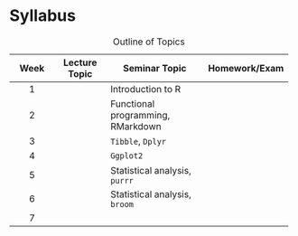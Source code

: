 # Syllabus {.unnumbered}

+----------------+-----------------+-----------------------------------+----------------+
| Week           | Lecture Topic   | Seminar Topic                     | Homework/Exam  |
+:==============:+=================+===================================+================+
| 1              |                 | Introduction to R                 |                |
+----------------+-----------------+-----------------------------------+----------------+
| 2              |                 | Functional programming, RMarkdown |                |
+----------------+-----------------+-----------------------------------+----------------+
| 3              |                 | `Tibble`, `Dplyr`                 |                |
+----------------+-----------------+-----------------------------------+----------------+
| 4              |                 | `Ggplot2`                         |                |
+----------------+-----------------+-----------------------------------+----------------+
| 5              |                 | Statistical analysis, `purrr`     |                |
+----------------+-----------------+-----------------------------------+----------------+
| 6              |                 | Statistical analysis, `broom`     |                |
+----------------+-----------------+-----------------------------------+----------------+
| 7              |                 |                                   |                |
+----------------+-----------------+-----------------------------------+----------------+

: Outline of Topics
